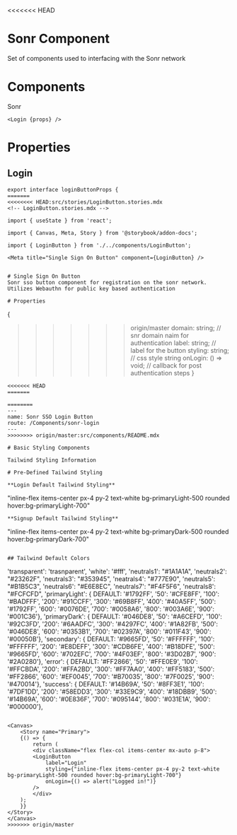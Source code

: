 <<<<<<< HEAD
# Sonr Component
Set of components used to interfacing with the Sonr network

# Components
Sonr 
```
<Login {props} />
```
# Properties
## Login
```
export interface loginButtonProps {
=======
<<<<<<<< HEAD:src/stories/LoginButton.stories.mdx
<!-- LoginButton.stories.mdx -->

import { useState } from 'react';

import { Canvas, Meta, Story } from '@storybook/addon-docs';

import { LoginButton } from './../components/LoginButton';

<Meta title="Single Sign On Button" component={LoginButton} />


# Single Sign On Button
Sonr sso button component for registration on the sonr network. Utilizes Webauthn for public key based authentication

# Properties
```
{
>>>>>>> origin/master
    domain: string;         // snr domain naim for authentication
    label: string;          // label for the button
    styling: string;        // css style string
    onLogin: () => void;    // callback for post authentication steps
}
```
<<<<<<< HEAD
=======

========
---
name: Sonr SSO Login Button
route: /Components/sonr-login
---
>>>>>>>> origin/master:src/components/README.mdx

# Basic Styling Components

Tailwind Styling Information

# Pre-Defined Tailwind Styling

**Login Default Tailwind Styling**
```
"inline-flex items-center px-4 py-2 text-white bg-primaryLight-500 rounded hover:bg-primaryLight-700"
```
**Signup Default Tailwind Styling**
```
"inline-flex items-center px-4 py-2 text-white bg-primaryDark-500 rounded hover:bg-primaryDark-700"
```

## Tailwind Default Colors

```
'transparent': 'trasnparent',
'white': '#fff',
'neutrals1': "#1A1A1A",
'neutrals2': "#23262F",
'neutrals3': "#353945",
'neatrals4': "#777E90",
'neutrals5': "#B1B5C3",
'neutrals6': "#E6E8EC",
'neutrals7': "#F4F5F6",
'neutrals8': "#FCFCFD",
'primaryLight': {  DEFAULT: '#1792FF',  '50': '#CFE8FF',  '100': '#BADFFF',  '200': '#91CCFF',  '300': '#69B8FF',  '400': '#40A5FF',  '500': '#1792FF',  '600': '#0076DE',  '700': '#0058A6',  '800': '#003A6E',  '900': '#001C36'},
'primaryDark': {  DEFAULT: '#046DE8',  '50': '#A6CEFD',  '100': '#92C3FD',  '200': '#6AADFC',  '300': '#4297FC',  '400': '#1A82FB',  '500': '#046DE8',  '600': '#0353B1',  '700': '#02397A',  '800': '#011F43',  '900': '#00050B'},
'secondary': {  DEFAULT: '#9665FD',  '50': '#FFFFFF',  '100': '#FFFFFF',  '200': '#E8DEFF',  '300': '#CDB6FE',  '400': '#B18DFE',  '500': '#9665FD',  '600': '#702EFC',  '700': '#4F03EF',  '800': '#3D02B7',  '900': '#2A0280'},
'error': {  DEFAULT: '#FF2866',  '50': '#FFE0E9',  '100': '#FFCBDA',  '200': '#FFA2BD',  '300': '#FF7AA0',  '400': '#FF5183',  '500': '#FF2866',  '600': '#EF0045',  '700': '#B70035',  '800': '#7F0025',  '900': '#470014'},
'success': {  DEFAULT: '#14B69A',  '50': '#8FF3E1',  '100': '#7DF1DD',  '200': '#58EDD3',  '300': '#33E9C9',  '400': '#18DBB9',  '500': '#14B69A',  '600': '#0E836F',  '700': '#095144',  '800': '#031E1A',  '900': '#000000'},
```

<Canvas> 
    <Story name="Primary"> 
    {() => {
        return (
        <div className="flex flex-col items-center mx-auto p-8">
        <LoginButton       
            label="Login" 
            styling={"inline-flex items-center px-4 py-2 text-white bg-primaryLight-500 rounded hover:bg-primaryLight-700"} 
            onLogin={() => alert("Logged in!")}
        />
        </div>
    );
    }}
</Story>
</Canvas>
>>>>>>> origin/master
